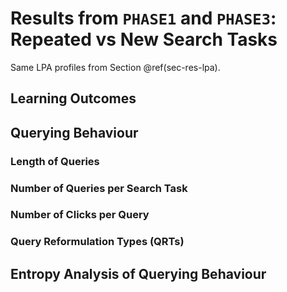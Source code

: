 # Results from `PHASE1` and `PHASE3`: Repeated vs New Search Tasks


Same LPA profiles from Section \@ref(sec-res-lpa).

## Learning Outcomes

## Querying Behaviour


### Length of Queries

### Number of Queries per Search Task

### Number of Clicks per Query

### Query Reformulation Types (QRTs)

## Entropy Analysis of Querying Behaviour {#sec-res-query-H}